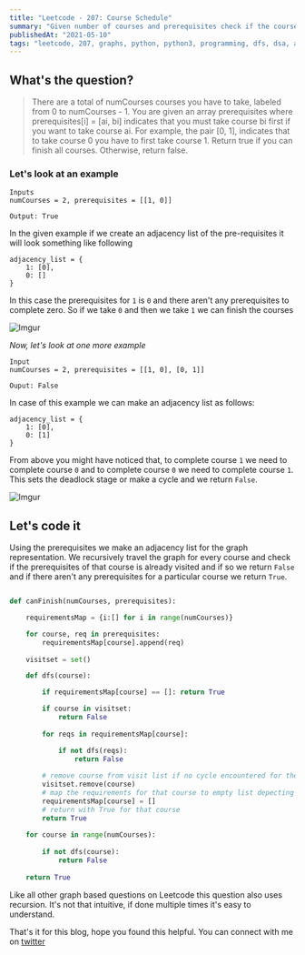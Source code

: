 ```yaml
---
title: "Leetcode - 207: Course Schedule"
summary: "Given number of courses and prerequisites check if the courses can be finished or not"
publishedAt: "2021-05-10"
tags: "leetcode, 207, graphs, python, python3, programming, dfs, dsa, algorithms, depth first search, course schedule, cycle detection, interview, coding"
---
```


## What's the question?

<blockquote>
There are a total of numCourses courses you have to take, labeled from 0 to numCourses - 1. You are given an array prerequisites where prerequisites[i] = [ai, bi] indicates that you must take course bi first if you want to take course ai.
For example, the pair [0, 1], indicates that to take course 0 you have to first take course 1.
Return true if you can finish all courses. Otherwise, return false.
</blockquote>

### Let's look at an example

```dart:example
Inputs
numCourses = 2, prerequisites = [[1, 0]]

Output: True
```

In the given example if we create an adjacency list of the pre-requisites it will look something like following
```dart:adjacency_list
adjacency_list = {
    1: [0],
    0: []
}
```
In this case the prerequisites for `1` is `0` and there aren't any prerequisites to complete zero. So if we take `0` and then we take `1` we can finish the courses

![Imgur](https://i.imgur.com/zL0rlCB.png)

*Now, let's look at one more example*

```dart:example_2
Input
numCourses = 2, prerequisites = [[1, 0], [0, 1]]

Ouput: False
```

In case of this example we can make an adjacency list as follows:

```dart:adjacency_list
adjacency_list = {
    1: [0],
    0: [1]
}
```

From above you might have noticed that, to complete course `1` we need to complete course `0` and to complete course `0` we need to complete course `1`. This sets the deadlock stage or make a cycle and we return `False`. 

![Imgur](https://i.imgur.com/a2MHqO1.png)

## Let's code it

Using the prerequisites we make an adjacency list for the graph representation. We recursively travel the graph for every course and check if the prerequisites of that course is already visited and if so we return `False` and if there aren't any prerequisites for a particular course we return `True`. 

```dart:course_schedule.py

def canFinish(numCourses, prerequisites):

    requirementsMap = {i:[] for i in range(numCourses)}

    for course, req in prerequisites:
        requirementsMap[course].append(req)
    
    visitset = set()

    def dfs(course):

        if requirementsMap[course] == []: return True

        if course in visitset:
            return False
        
        for reqs in requirementsMap[course]:

            if not dfs(reqs):
                return False
        
        # remove course from visit list if no cycle encountered for the prerequisites
        visitset.remove(course)
        # map the requirements for that course to empty list depecting satisfied prerequisites
        requirementsMap[course] = []
        # return with True for that course
        return True
    
    for course in range(numCourses):
        
        if not dfs(course):
            return False
    
    return True
```

Like all other graph based questions on Leetcode this question also uses recursion. It's not that intuitive, if done multiple times it's easy to understand.

That's it for this blog, hope you found this helpful. You can connect with me on <a target="_blank" href="https://twitter.com/saglanivatsal">twitter</a>